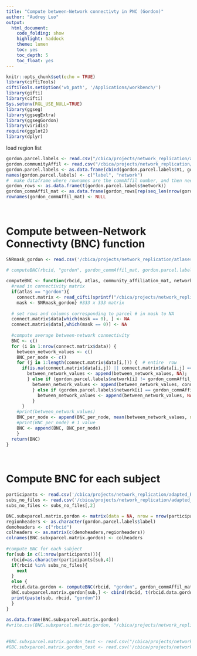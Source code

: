 ```yaml
---
title: "Compute between-Network connectivty in PNC (Gordon)"
author: "Audrey Luo"
output:
  html_document:
    code_folding: show
    highlight: haddock
    theme: lumen
    toc: yes
    toc_depth: 5
    toc_float: yes
---
```

```r
knitr::opts_chunk$set(echo = TRUE)
library(ciftiTools)
ciftiTools.setOption('wb_path', '/Applications/workbench/')
library(gifti)
library(cifti)
Sys.setenv(RGL_USE_NULL=TRUE)
library(ggseg)
library(ggsegExtra)  
library(ggsegGordon) 
library(viridis)
require(ggplot2)
library(dplyr)
```

 
load region list
```r
gordon.parcel.labels <- read.csv("/cbica/projects/network_replication/atlases/parcellations/gordon_regionlist_xcp.csv", header = F)
gordon.communityAffil <- read.csv("/cbica/projects/network_replication/atlases/parcellations/Gordon333_Network/gordon333CommunityAffiliation.1D.csv", header=F)
gordon.parcel.labels <- as.data.frame(cbind(gordon.parcel.labels$V1, gordon.communityAffil$V1))
names(gordon.parcel.labels) <- c("label", "network")
#  make dataframe where rownames are the commAffil number, and then need to transpose V1 to be rows 
gordon_rows <- as.data.frame(t(gordon.parcel.labels$network))
gordon_commAffil_mat <- as.data.frame(gordon_rows[rep(seq_len(nrow(gordon_rows)), each = 333), ])
rownames(gordon_commAffil_mat) <- NULL
 
 
```

# Compute between-Network Connectivty (BNC) function 

```r
SNRmask_gordon <- read.csv('/cbica/projects/network_replication/atlases/Masks/SNRmask_gordon.csv')
  
# computeBNC(rbcid, "gordon", gordon_commAffil_mat, gordon.parcel.labels$network)

computeBNC <- function(rbcid, atlas, community_affiliation_mat, network_assignment){
  #read in connectivity matrix
  if(atlas == "gordon"){
    connect.matrix <- read_cifti(sprintf("/cbica/projects/network_replication/pconn/%1$s/%1$s_ses-PNC1_task-rest_acq-singleband_space-fsLR_atlas-Gordon_den-91k_den-91k_bold.pconn.nii",rbcid))
    mask <- SNRmask_gordon} #333 x 333 matrix 
 
  # set rows and columns corresponding to parcel # in mask to NA
  connect.matrix$data[which(mask == 0), ] <- NA 
  connect.matrix$data[,which(mask == 0)] <- NA
  
  #compute average between-network connectivity 
  BNC <- c()
  for (i in 1:nrow(connect.matrix$data)) {  
    between_network_values <- c() 
    BNC_per_node <- c()
    for (j in 1:length(connect.matrix$data[i,])) {  # entire  row
      if(is.na(connect.matrix$data[i,j]) || connect.matrix$data[i,j] == 1) { # add NA if excluded by mask or identity
        between_network_values <- append(between_network_values, NA);
        } else if (gordon.parcel.labels$network[i] != gordon_commAffil_mat[i,j]) { 
          between_network_values <- append(between_network_values, connect.matrix$data[i,j])
          } else if (gordon.parcel.labels$network[i] == gordon_commAffil_mat[i,j]) {  
            between_network_values <- append(between_network_values, NA)
          } 
      }
    #print(between_network_values)  
    BNC_per_node <- append(BNC_per_node, mean(between_network_values, na.rm=TRUE))  
    #print(BNC_per_node) # 1 value
    BNC <- append(BNC, BNC_per_node)  
    } 
  return(BNC)
}
  
  
```


# Compute BNC for each subject  
```r

participants <- read.csv('/cbica/projects/network_replication/adapted_Rscripts/participants_allIDs.csv')
subs_no_files <- read.csv('/cbica/projects/network_replication/adapted_Rscripts/subs_no_files.csv', row.names=NULL)
subs_no_files <- subs_no_files[,2]

BNC.subxparcel.matrix.gordon <- matrix(data = NA, nrow = nrow(participants), ncol = 334)
regionheaders <- as.character(gordon.parcel.labels$label)
demoheaders <- c("rbcid")
colheaders <- as.matrix(c(demoheaders,regionheaders))
colnames(BNC.subxparcel.matrix.gordon) <- colheaders
 
#compute BNC for each subject  
for(sub in c(1:nrow(participants))){
  rbcid=as.character(participants[sub,4])
  if(rbcid %in% subs_no_files){
    next
  }
  else {
  rbcid.data.gordon <- computeBNC(rbcid, "gordon", gordon_commAffil_mat, gordon.parcel.labels$network)
  BNC.subxparcel.matrix.gordon[sub,] <- cbind(rbcid, t(rbcid.data.gordon))
  print(paste(sub, rbcid, "gordon"))
  }
}
 
as.data.frame(BNC.subxparcel.matrix.gordon)
#write.csv(BNC.subxparcel.matrix.gordon, "/cbica/projects/network_replication/BNC/BNC_subxparcel_matrix_gordon.csv", row.names=F, quote=F)
 
  
#BNC.subxparcel.matrix.gordon_test <- read.csv("/cbica/projects/network_replication/BNC/BNC_subxparcel_matrix_gordon.csv") 
#GBC.subxparcel.matrix.gordon_test <- read.csv('/cbica/projects/network_replication/GBC/GBC_subxparcel_matrix_gordon.csv') 
  
```
